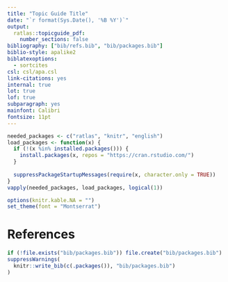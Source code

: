 ```yaml
---
title: "Topic Guide Title"
date: "`r format(Sys.Date(), '%B %Y')`"
output: 
  ratlas::topicguide_pdf:
    number_sections: false
bibliography: ["bib/refs.bib", "bib/packages.bib"]
biblio-style: apalike2
biblatexoptions:
  - sortcites
csl: csl/apa.csl
link-citations: yes
internal: true
lot: true
lof: true
subparagraph: yes
mainfont: Calibri
fontsize: 11pt
---
```


```r
needed_packages <- c("ratlas", "knitr", "english")
load_packages <- function(x) {
  if (!(x %in% installed.packages())) {
    install.packages(x, repos = "https://cran.rstudio.com/")
  }
  
  suppressPackageStartupMessages(require(x, character.only = TRUE))
}
vapply(needed_packages, load_packages, logical(1))

options(knitr.kable.NA = "")
set_theme(font = "Montserrat")
```




\newpage

# References

```r
if (!file.exists("bib/packages.bib")) file.create("bib/packages.bib")
suppressWarnings(
  knitr::write_bib(c(.packages()), "bib/packages.bib")
)
```

\printbibliography[heading=none]

\setlength{\parindent}{15pt}
\setlength{\leftskip}{0pt}
